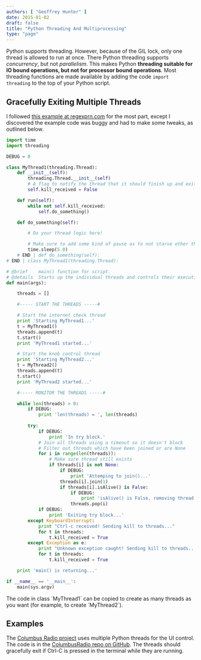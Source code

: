 ```yaml
---
authors: [ "Geoffrey Hunter" ]
date: 2015-01-02
draft: false
title: "Python Threading And Multiprocessing"
type: "page"
---
```



Python supports threading. However, because of the GIL lock, only one thread is allowed to run at once. There Python threading supports _concurrency_, but not _parallelism_. This makes Python **threading suitable for IO bound operations, but not for processor bound operations**. Most threading functions are made available by adding the code `import threading` to the top of your Python script.

## Gracefully Exiting Multiple Threads

I followed [this example at regexprn.com](http://www.regexprn.com/2010/05/killing-multithreaded-python-programs.html) for the most part, except I discovered the example code was buggy and had to make some tweaks, as outlined below.

```py    
import time
import threading

DEBUG = 0

class MyThread1(threading.Thread):
    def __init__(self):
        threading.Thread.__init__(self)
        # A flag to notify the thread that it should finish up and exit
        self.kill_received = False

    def run(self):
        while not self.kill_received:
            self.do_something()

    def do_something(self):

        # Do your thread logic here!

        # Make sure to add some kind of pause as to not starve other threads
        time.sleep(5.0)
    # END | def do_something(self):
# END | class MyThread1(threading.Thread):

# @brief    main() function for script.
# @details  Starts up the individual threads and controls their execution.
def main(args):

    threads = []

    #----- START THE THREADS -----#

    # Start the internet check thread
    print 'Starting MyThread1...'
    t = MyThread1()
    threads.append(t)        
    t.start()
    print 'MyThread1 started...'

    # Start the knob control thread
    print 'Starting MyThread2...'
    t = MyThread2()
    threads.append(t)        
    t.start()
    print 'MyThread2 started...'

    #----- MONITOR THE THREADS -----#

    while len(threads) > 0:
        if DEBUG:
            print 'len(threads) = ', len(threads)
        
        try:
            if DEBUG:
                print 'In try block.'
            # Join all threads using a timeout so it doesn't block
            # Filter out threads which have been joined or are None
            for i in range(len(threads)):
                # Make sure thread still exists
                if threads[i] is not None:
                    if DEBUG:
                        print 'Attemping to join()...'
                    threads[i].join(1)
                    if threads[i].isAlive() is False:
                        if DEBUG:
                            print 'isAlive() is False, removing thread from list...'
                        threads.pop(i)
            if DEBUG:
                print 'Exiting try block...'
        except KeyboardInterrupt:
            print "Ctrl-c received! Sending kill to threads..."
            for t in threads:
                t.kill_received = True
        except Exception as e:
            print "Unknown exception caught! Sending kill to threads...", e
            for t in threads:
                t.kill_received = True

    print 'main() is returning...'

if __name__ == '__main__':
    main(sys.argv)
```

<Aside type="note">
The code in class `MyThread1` can be copied to create as many threads as you want (for example, to create `MyThread2`).
</Aside>

## Examples

The [Columbus Radio project](/electronics/projects/columbus-radio) uses multiple Python threads for the UI control. The code is in the [ColumbusRadio repo on GitHub](https://github.com/gbmhunter/ColumbusRadio). The threads should gracefully exit if Ctrl-C is pressed in the terminal while they are running.
